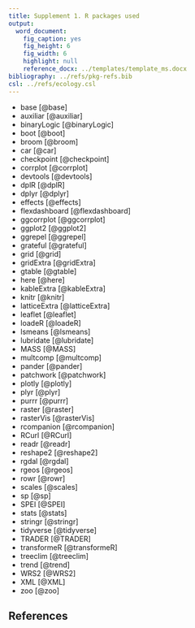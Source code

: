 ```yaml
---
title: Supplement 1. R packages used
output:
  word_document:
    fig_caption: yes
    fig_height: 6
    fig_width: 6
    highlight: null
    reference_docx: ../templates/template_ms.docx
bibliography: ../refs/pkg-refs.bib
csl: ../refs/ecology.csl
---
```


- base [@base]
- auxiliar [@auxiliar]
- binaryLogic [@binaryLogic]
- boot [@boot]
- broom [@broom]
- car [@car]
- checkpoint [@checkpoint]
- corrplot [@corrplot]
- devtools [@devtools]
- dplR [@dplR]
- dplyr [@dplyr]
- effects [@effects]
- flexdashboard [@flexdashboard]
- ggcorrplot [@ggcorrplot]
- ggplot2 [@ggplot2]
- ggrepel [@ggrepel]
- grateful [@grateful]
- grid [@grid]
- gridExtra [@gridExtra]
- gtable [@gtable]
- here [@here]
- kableExtra [@kableExtra]
- knitr [@knitr]
- latticeExtra [@latticeExtra]
- leaflet [@leaflet]
- loadeR [@loadeR]
- lsmeans [@lsmeans]
- lubridate [@lubridate]
- MASS [@MASS]
- multcomp [@multcomp]
- pander [@pander]
- patchwork [@patchwork]
- plotly [@plotly]
- plyr [@plyr]
- purrr [@purrr]
- raster [@raster]
- rasterVis [@rasterVis]
- rcompanion [@rcompanion]
- RCurl [@RCurl]
- readr [@readr]
- reshape2 [@reshape2]
- rgdal [@rgdal]
- rgeos [@rgeos]
- rowr [@rowr]
- scales [@scales]
- sp [@sp]
- SPEI [@SPEI]
- stats [@stats]
- stringr [@stringr]
- tidyverse [@tidyverse]
- TRADER [@TRADER]
- transformeR [@transformeR]
- treeclim [@treeclim]
- trend [@trend]
- WRS2 [@WRS2]
- XML [@XML]
- zoo [@zoo]

## References
